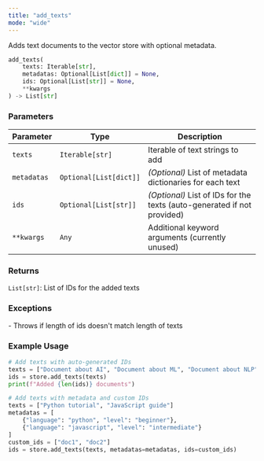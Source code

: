 ```yaml
---
title: "add_texts"
mode: "wide"
---
```


Adds text documents to the vector store with optional metadata.

```python
add_texts(
    texts: Iterable[str],
    metadatas: Optional[List[dict]] = None,
    ids: Optional[List[str]] = None,
    **kwargs
) -> List[str]
```

### Parameters

| Parameter | Type | Description |
|-----------|------|-------------|
| `texts` | `Iterable[str]` | Iterable of text strings to add |
| `metadatas` | `Optional[List[dict]]` | _(Optional)_ List of metadata dictionaries for each text |
| `ids` | `Optional[List[str]]` | _(Optional)_ List of IDs for the texts (auto-generated if not provided) |
| `**kwargs` | `Any` | Additional keyword arguments (currently unused) |

### Returns

`List[str]`: List of IDs for the added texts

### Exceptions

<AccordionGroup>
    <Accordion title="ValueError">
        - Throws if length of ids doesn't match length of texts
    </Accordion>
</AccordionGroup>

### Example Usage

```python
# Add texts with auto-generated IDs
texts = ["Document about AI", "Document about ML", "Document about NLP"]
ids = store.add_texts(texts)
print(f"Added {len(ids)} documents")

# Add texts with metadata and custom IDs
texts = ["Python tutorial", "JavaScript guide"]
metadatas = [
    {"language": "python", "level": "beginner"},
    {"language": "javascript", "level": "intermediate"}
]
custom_ids = ["doc1", "doc2"]
ids = store.add_texts(texts, metadatas=metadatas, ids=custom_ids)
```
